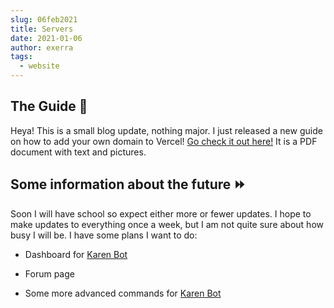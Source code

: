 ```yaml
---
slug: 06feb2021
title: Servers
date: 2021-01-06
author: exerra
tags:
  - website
---
```


## The Guide 🧠

Heya! This is a small blog update, nothing major. I just released a new guide on how to add your own domain to Vercel! [Go check it out here!](https://exerra.xyz/pdf/HowToAddADomainInVercel.pdf) It is a PDF document with text and pictures.

## Some information about the future ⏩

Soon I will have school so expect either more or fewer updates. I hope to make updates to everything once a week, but I am not quite sure about how busy I will be. I have some plans I want to do:

* Dashboard for [Karen Bot](https://karen.exerra.xyz)

* Forum page

* Some more advanced commands for [Karen Bot](https://karen.exerra.xyz) 